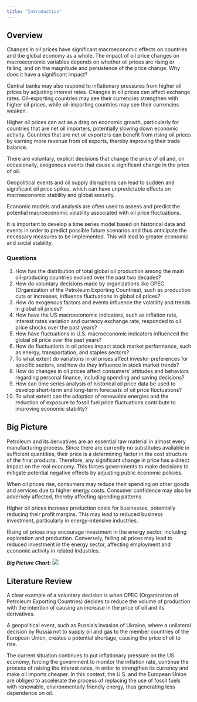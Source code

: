 ```yaml
---
title: "Introduction"
---
```


## Overview
Changes in oil prices have significant macroeconomic effects on countries and the global economy as a whole. The impact of oil price changes on macroeconomic variables depends on whether oil prices are rising or falling, and on the magnitude and persistence of the price change. Why does it have a significant impact? 

Central banks may also respond to inflationary pressures from higher oil prices by adjusting interest rates. Changes in oil prices can affect exchange rates. Oil-exporting countries may see their currencies strengthen with higher oil prices, while oil-importing countries may see their currencies weaken.

Higher oil prices can act as a drag on economic growth, particularly for countries that are net oil importers, potentially slowing down economic activity. Countries that are net oil exporters can benefit from rising oil prices by earning more revenue from oil exports, thereby improving their trade balance. 

There are voluntary,  explicit decisions that change the price of oil and, on occasionally, exogenous events that cause a significant change in the price of oil.

Geopolitical events and oil supply disruptions can lead to sudden and significant oil price spikes, which can have unpredictable effects on macroeconomic stability and global security.

Economic models and analysis are often used to assess and predict the potential macroeconomic volatility associated with oil price fluctuations.

It is important to develop a time series model based on historical data and events in order to predict possible future scenarios and thus anticipate the necessary measures to be implemented. This will lead to greater economic and social stability. 


### Questions

1. How has the distribution of total global oil production among the main oil-producing countries evolved over the past two decades?
2. How do voluntary decisions made by organizations like OPEC (Organization of the Petroleum Exporting Countries), such as production cuts or increases, influence fluctuations in global oil prices?
3. How do exogenous factors and events influence the volatility and trends in global oil prices?
4. How have the US macroeconomic indicators, such as inflation rate, interest rates variation and currency exchange rate, responded to oil price shocks over the past years?
5. How have fluctuations in U.S. macroeconomic indicators influenced the global oil price over the past years?
6. How do fluctuations in oil prices impact stock market performance, such as energy, transportation, and staples sectors?
7. To what extent do variations in oil prices affect investor preferences for specific sectors, and how do they influence in stock market trends?
8. How do changes in oil prices affect consumers' attitudes and behaviors regarding personal finance, including spending and saving decisions?
9. How can time series analysis of historical oil price data be used to develop short-term and long-term forecasts of oil price fluctuations?
10. To what extent can the adoption of renewable energies and the reduction of exposure to fossil fuel price fluctuations contribute to improving economic stability?

## Big Picture

Petroleum and its derivatives are an essential raw material in almost every manufacturing process. Since there are currently no substitutes available in sufficient quantities, their price is a determining factor in the cost structure of the final products. Therefore, any significant change in price has a direct impact on the real economy. This forces governments to make decisions to mitigate potential negative effects by adjusting public economic policies.

When oil prices rise, consumers may reduce their spending on other goods and services due to higher energy costs. Consumer confidence may also be adversely affected, thereby affecting spending patterns.

Higher oil prices increase production costs for businesses, potentially reducing their profit margins. This may lead to reduced business investment, particularly in energy-intensive industries.

Rising oil prices may encourage investment in the energy sector, including exploration and production. Conversely, falling oil prices may lead to reduced investment in the energy sector, affecting employment and economic activity in related industries.

***Big Picture Chart:***
![](./images/big_picture_diagram.png)


## Literature Review
A clear example of a voluntary decision is when OPEC (Organization of Petroleum Exporting Countries) decides to reduce the volume of production with the intention of causing an increase in the price of oil and its derivatives.

A geopolitical event, such as Russia's invasion of Ukraine, where a unilateral decision by Russia not to supply oil and gas to the member countries of the European Union, creates a potential shortage, causing the price of oil to rise.

The current situation continues to put inflationary pressure on the US economy, forcing the government to monitor the inflation rate, continue the process of raising the interest rates, in order to strengthen its currency and make oil imports cheaper. In this context, the U.S. and the European Union are obliged to accelerate the process of replacing the use of fossil fuels with renewable, environmentally friendly energy, thus generating less dependence on oil.
